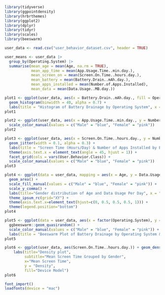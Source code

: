 
```r
library(tidyverse)
library(ggpointdensity)
library(hrbrthemes)
library(ggplot2)
library(dplyr)
library(tidyr)
library(scales)
library(beeswarm)
```

```r
user_data <- read.csv("user_behavior_dataset.csv", header = TRUE)
```


```r
user_means <- user_data |>
  group_by(Operating.System) |>
  summarise(mean_age = mean(Age, na.rm = TRUE),
            mean_app_time = mean(App.Usage.Time..min.day.),
            mean_screen_on = mean(Screen.On.Time..hours.day.),
            mean_battery = mean(Battery.Drain..mAh.day.),
            mean_apps_installed = mean(Number.of.Apps.Installed),
            mean_data = mean(Data.Usage..MB.day.))
```

```r
plot1 <- ggplot(user_data, aes(x = Battery.Drain..mAh.day., fill = Operating.System)) + 
  geom_histogram(binwidth = 40, alpha = 0.7) +
  labs(title = "Histogram of Battery Drainage by Operating System", x = "Battery Drainage", fill = "Operating System")
plot1                  
```

```r
plot2 <- ggplot(user_data, aes(x = App.Usage.Time..min.day., y = Number.of.Apps.Installed, color = Gender)) + geom_point() + geom_jitter(width = 0.1, alpha = 0.3) + labs(title = "Scatterplot of App Usage Time and Number of Apps by Gender", x = "App Usage (min/day)", y = "Number of Apps") +
  scale_color_manual(values = c("Male" = "blue", "Female" = "pink")) 
plot2
```

```r
plot3 <- ggplot(user_data, aes(x = Screen.On.Time..hours.day., y = Number.of.Apps.Installed, color = Gender)) + 
  geom_jitter(width = 0.1, alpha = 0.3) + 
  labs(title = "Screen Time (Hours/Day) & Number of Apps Installed by Behavior Class & Gender", x = "Screen Time", y = "Number of Apps") +
  theme(axis.text.x = element_text(angle = 45, hjust = 1)) +
  facet_grid(cols = vars(User.Behavior.Class)) +
  scale_color_manual(values = c("Male" = "blue", "Female" = "pink")) 
plot3
```
```r
plot4 <- ggplot(data = user_data, mapping = aes(x = Age, y = Data.Usage..MB.day., fill = Gender)) +
  geom_area() + 
  scale_fill_manual(values = c("Male" = "blue", "Female" = "pink")) +
  scale_y_comma() +
  labs(title="Gender distribution of Age and Data Usage Per Day", x = "Age", y = "Data Usage (MB/Day)") +
  theme_ipsum_rc(grid="XY") +
  theme(axis.text.x=element_text(hjust=c(0, 0.5, 0.5, 0.5, 1))) +
  theme(legend.position="bottom")
plot4
```



```r
plot5 <- ggplot(data = user_data, aes(x = factor(Operating.System), y = Battery.Drain..mAh.day., color=factor(Gender))) + 
  ggbeeswarm::geom_quasirandom() +
  scale_color_manual(values = c("Male" = "blue", "Female" = "pink")) +
  labs(title = "Beeswarm Plot of Battery Drainage by Operating System & Gender", x = "Operating System", y = "Battery Drainage")
plot5
```

```r
plot6 <- ggplot(user_data, aes(Screen.On.Time..hours.day.)) + geom_density(aes(fill=factor(Device.Model)), alpha=0.8) + 
    labs(title="Density plot", 
         subtitle="Mean Screen Time Grouped by Gender",
         x="Mean Screen Time",
         y = "Density",
         fill="Device Model")
plot6
```

```r
font_import() 
loadfonts(device = "mac")
```

